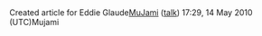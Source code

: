 <article id="27355244" title=Talk:Eddie Glaude>
	<talkpage id="27355244" title="Talk:Eddie Glaude">
Created article for Eddie Glaude[[User:MuJami|MuJami]] ([[User talk:MuJami|talk]]) 17:29, 14 May 2010 (UTC)Mujami
	</talkpage>
</article>